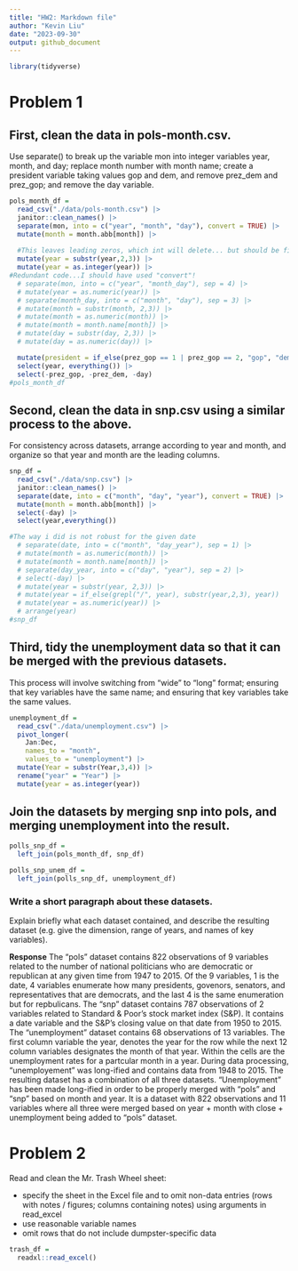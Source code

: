```yaml
---
title: "HW2: Markdown file"
author: "Kevin Liu"
date: "2023-09-30"
output: github_document
---
```


```r
library(tidyverse)
```

# Problem 1

## First, clean the data in pols-month.csv. 

Use separate() to break up the variable mon into integer variables year, month, and day; replace month number with month name; create a president variable taking values gop and dem, and remove prez_dem and prez_gop; and remove the day variable.

```r
pols_month_df = 
  read_csv("./data/pols-month.csv") |>
  janitor::clean_names() |> 
  separate(mon, into = c("year", "month", "day"), convert = TRUE) |> 
  mutate(month = month.abb[month]) |> 
  
  #This leaves leading zeros, which int will delete... but should be fine...
  mutate(year = substr(year,2,3)) |>  
  mutate(year = as.integer(year)) |> 
#Redundant code...I should have used "convert"!
  # separate(mon, into = c("year", "month_day"), sep = 4) |> 
  # mutate(year = as.numeric(year)) |> 
  # separate(month_day, into = c("month", "day"), sep = 3) |> 
  # mutate(month = substr(month, 2,3)) |> 
  # mutate(month = as.numeric(month)) |> 
  # mutate(month = month.name[month]) |> 
  # mutate(day = substr(day, 2,3)) |> 
  # mutate(day = as.numeric(day)) |> 

  mutate(president = if_else(prez_gop == 1 | prez_gop == 2, "gop", "dem")) |> 
  select(year, everything()) |> 
  select(-prez_gop, -prez_dem, -day)
#pols_month_df
```


## Second, clean the data in snp.csv using a similar process to the above. 

For consistency across datasets, arrange according to year and month, and organize so that year and month are the leading columns.

```r
snp_df = 
  read_csv("./data/snp.csv") |> 
  janitor::clean_names() |> 
  separate(date, into = c("month", "day", "year"), convert = TRUE) |> 
  mutate(month = month.abb[month]) |>
  select(-day) |> 
  select(year,everything())

#The way i did is not robust for the given date
  # separate(date, into = c("month", "day_year"), sep = 1) |> 
  # mutate(month = as.numeric(month)) |> 
  # mutate(month = month.name[month]) |> 
  # separate(day_year, into = c("day", "year"), sep = 2) |> 
  # select(-day) |> 
  # mutate(year = substr(year, 2,3)) |> 
  # mutate(year = if_else(grepl("/", year), substr(year,2,3), year))
  # mutate(year = as.numeric(year)) |> 
  # arrange(year)
#snp_df
```

## Third, tidy the unemployment data so that it can be merged with the previous datasets. 

This process will involve switching from “wide” to “long” format; ensuring that key variables have the same name; and ensuring that key variables take the same values.

```r
unemployment_df = 
  read_csv("./data/unemployment.csv") |> 
  pivot_longer(
    Jan:Dec,
    names_to = "month",
    values_to = "unemployment") |> 
  mutate(Year = substr(Year,3,4)) |> 
  rename("year" = "Year") |> 
  mutate(year = as.integer(year))
```

## Join the datasets by merging snp into pols, and merging unemployment into the result.

```r
polls_snp_df = 
  left_join(pols_month_df, snp_df)

polls_snp_unem_df =
  left_join(polls_snp_df, unemployment_df)
```

### Write a short paragraph about these datasets. 

Explain briefly what each dataset contained, and describe the resulting dataset (e.g. give the dimension, range of years, and names of key variables).

__Response__
  The "pols" dataset contains 822 observations of 9 variables related to the number of national politicians who are democratic or republican at any given time from 1947 to 2015. Of the 9 variables, 1 is the date, 4 variables enumerate how many presidents, govenors, senators, and representatives that are democrats, and the last 4 is the same enumeration but for repbulicans.
  The "snp" dataset contains 787 observations of 2 variables related to Standard & Poor’s stock market index (S&P). It contains a date variable and the S&P's closing value on that date from 1950 to 2015.
  The "unemployment" dataset contains 68 observations of 13 variables. The first column variable the year, denotes the year for the row while the next 12 column variables designates the month of that year. Within the cells are the unemployment rates for a partcular month in a year. During data processing, "unemployement" was long-ified and contains data from 1948 to 2015.
  The resulting dataset has a combination of all three datasets. "Unemployment" has been made long-ified in order to be properly merged with "pols" and "snp" based on month and year. It is a dataset with 822 observations and 11 variables where all three were merged based on year + month with close + unemployment being added to "pols" dataset.
  
# Problem 2

Read and clean the Mr. Trash Wheel sheet:

*   specify the sheet in the Excel file and to omit non-data entries (rows with notes / figures;  columns containing notes) using arguments in read_excel
*   use reasonable variable names
*   omit rows that do not include dumpster-specific data

```r
trash_df =
  readxl::read_excel()
```

